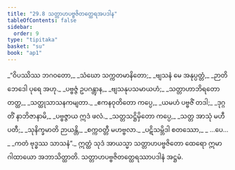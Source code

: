 ```yaml
---
title: "29.8 သတ္တာဟပဗ္ဗဇိတတ္ထေရအပဒါန"
tableOfContents: false
sidebar:
  order: 9
type: "tipitaka"
basket: "su"
book: "ap1"
---
```



<DynamicBreadcrumb />

<Division number="33" book="ap1">

<Paragraph number="3333" type="verses" book="ap1">
_“ဝိပဿိဿ ဘဂဝတော,_  
_သံဃော သက္ကတမာနိတော;_  
_ဗျသနံ မေ အနုပ္ပတ္တံ,_  
_ဉာတိဘေဒေါ ပုရေ အဟု._  

</Paragraph>

</Division>
<Division number="34" book="ap1">

<Paragraph number="3334" type="verses" book="ap1">
_ပဗ္ဗဇ္ဇံ ဥပဂန္တွာန,_  
_ဗျသနုပသမာယဟံ;_  
_သတ္တာဟာဘိရတော တတ္ထ,_  
_သတ္ထုသာသနကမျတာ._  

</Paragraph>

</Division>
<Division number="35" book="ap1">

<Paragraph number="3335" type="verses" book="ap1">
_ဧကနဝုတိတော ကပ္ပေ,_  
_ယမဟံ ပဗ္ဗဇိံ တဒါ;_  
_ဒုဂ္ဂတိံ နာဘိဇာနာမိ,_  
_ပဗ္ဗဇ္ဇာယ ဣဒံ ဖလံ._  

</Paragraph>

</Division>
<Division number="36" book="ap1">

<Paragraph number="3336" type="verses" book="ap1">
_သတ္တသဋ္ဌိမှိတော ကပ္ပေ,_  
_သတ္တ အာသုံ မဟီပတီ;_  
_သုနိက္ခမာတိ ဉာယန္တိ,_  
_စက္ကဝတ္တီ မဟဗ္ဗလာ._  

</Paragraph>

</Division>
<Division number="37" book="ap1">

<Paragraph number="3337" type="verses" book="ap1">
_ပဋိသမ္ဘိဒါ စတဿော,_  
_ …ပေ… _  
_ကတံ ဗုဒ္ဓဿ သာသနံ”._  

</Paragraph>

<Paragraph number="3338" book="ap1">
ဣတ္ထံ သုဒံ အာယသ္မာ သတ္တာဟပဗ္ဗဇိတော ထေရော ဣမာ ဂါထာယော အဘာသိတ္ထာတိ.

</Paragraph>
</Division>

<Paragraph number="3339" type="center" book="ap1">
သတ္တာဟပဗ္ဗဇိတတ္ထေရဿာပဒါနံ အဋ္ဌမံ.
</Paragraph>